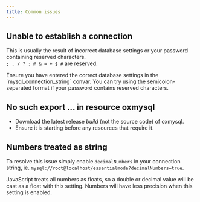 ```yaml
---
title: Common issues
---
```



## Unable to establish a connection

This is usually the result of incorrect database settings or your password containing reserved characters.  
`; , / ? : @ & = + $ #` are reserved.

<Callout type="info">
  Ensure you have entered the correct database settings in the `mysql_connection_string` convar. You can try using the
  semicolon-separated format if your password contains reserved characters.
</Callout>

## No such export ... in resource oxmysql

- Download the latest release _build_ (not the source code) of oxmysql.
- Ensure it is starting before any resources that require it.

## Numbers treated as string

To resolve this issue simply enable `decimalNumbers` in your connection string, ie. `mysql://root@localhost/essentialmode?decimalNumbers=true`.

<Callout type="warning">
  JavaScript treats all numbers as floats, so a double or decimal value will be cast as a float with this setting.
  Numbers will have less precision when this setting is enabled.
</Callout>
